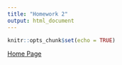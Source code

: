```yaml
---
title: "Homework 2"
output: html_document
---
```


```r
knitr::opts_chunk$set(echo = TRUE)
```

[Home Page](index.html)
